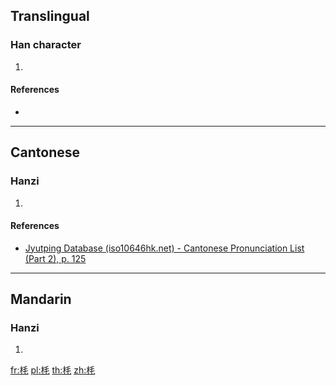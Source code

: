 {{character info/new}}
==Translingual==

===Han character===
{{Han char|rn=75|rad=木|as=04|sn=8|four=42914|canj=DHQU|ids=⿰木毛}}

# {{defn|Han|sort=木04}}

====References====
* {{Han ref|kx=0514.240|dkj=14526|dj=0902.090|hdz=21170.110|uh=6786|ud=26502|bh=CCDA|bd=52442}}

----

==Cantonese==

===Hanzi===
{{yue-hanzi|jyut=[[mou4]]|y=mou4}}

# {{defn|lang=yue|sort=木04}}

====References====
* [http://www.iso10646hk.net/jp/document/download.jsp Jyutping Database (iso10646hk.net) - Cantonese Pronunciation List (Part 2), p. 125]

----

==Mandarin==

===Hanzi===
{{cmn-hanzi|pin=[[máo]] ([[mao2]])|wg=mao<sup>2</sup>}}

# {{defn|lang=cmn|sort=木04}}

[[fr:枆]]
[[pl:枆]]
[[th:枆]]
[[zh:枆]]